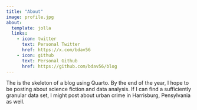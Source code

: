 ```yaml
---
title: "About"
image: profile.jpg
about:
  template: jolla
  links:
    - icon: twitter
      text: Personal Twitter
      href: https://x.com/bdav56
    - icon: github
      text: Personal Github
      href: https://github.com/bdav56/blog
---
```


The is the skeleton of a blog using Quarto. By the end of the year, I hope to be posting about science fiction and data analysis. If I can find a sufficiently granular data set, I might post about urban crime in Harrisburg, Pensylvania as well.
